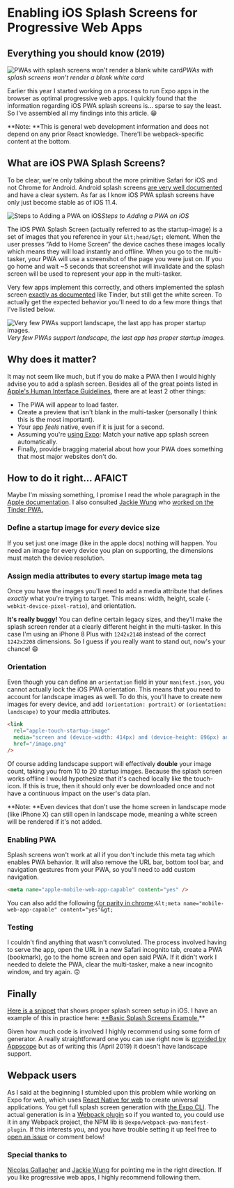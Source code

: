 # Enabling iOS Splash Screens for Progressive Web Apps


## Everything you should know (2019)

![PWAs with splash screens won't render a blank white card](./images/1IBu7odjfIottjz8suayb0A.jpeg)_PWAs with splash screens won't render a blank white card_

Earlier this year I started working on a process to run Expo apps in the browser as optimal progressive web apps. I quickly found that the information regarding iOS PWA splash screens is… sparse to say the least. So I've assembled all my findings into this article. 😁

**Note: **This is general web development information and does not depend on any prior React knowledge. There'll be webpack-specific content at the bottom.

## What are iOS PWA Splash Screens?

To be clear, we're only talking about the more primitive Safari for iOS and not Chrome for Android. Android splash screens [are very well documented](https://developers.google.com/web/tools/lighthouse/audits/custom-splash-screen) and have a clear system. As far as I know iOS PWA splash screens have only just become stable as of iOS 11.4.

![Steps to Adding a PWA on iOS](./images/14yTqRXTD-GK2GOmqblGhxA.png)_Steps to Adding a PWA on iOS_

The iOS PWA Splash Screen (actually referred to as the startup-image) is a set of images that you reference in your `&lt;head/&gt;` element. When the user presses “Add to Home Screen” the device caches these images locally which means they will load instantly and offline. When you go to the multi-tasker, your PWA will use a screenshot of the page you were just on. If you go home and wait ~5 seconds that screenshot will invalidate and the splash screen will be used to represent your app in the multi-tasker.

Very few apps implement this correctly, and others implemented the splash screen [exactly as documented](https://developer.apple.com/library/archive/documentation/AppleApplications/Reference/SafariWebContent/ConfiguringWebApplications/ConfiguringWebApplications.html) like Tinder, but still get the white screen. To actually get the expected behavior you'll need to do a few more things that I've listed below.

![Very few PWAs support landscape, the last app has proper startup images.](./images/1C3J8h1M_wSJEGBLYuoc39w.gif)_Very few PWAs support landscape, the last app has proper startup images._

## Why does it matter?

It may not seem like much, but if you do make a PWA then I would highly advise you to add a splash screen. Besides all of the great points listed in [Apple's Human Interface Guidelines](https://developer.apple.com/design/human-interface-guidelines/ios/icons-and-images/launch-screen/), there are at least 2 other things:

- The PWA will appear to load faster.
- Create a preview that isn't blank in the multi-tasker (personally I think this is the most important).
- Your app _feels_ native, even if it is just for a second.
- Assuming you're [using Expo](https://blog.expo.io/expo-cli-and-sdk-web-support-beta-d0c588221375): Match your native app splash screen automatically.
- Finally, provide bragging material about how your PWA does something that most major websites don't do.

## How to do it right… AFAICT

Maybe I'm missing something, I promise I read the whole paragraph in the [Apple documentation](https://developer.apple.com/library/archive/documentation/AppleApplications/Reference/SafariWebContent/ConfiguringWebApplications/ConfiguringWebApplications.html). I also consulted [Jackie Wung](https://medium.com/@jackiewung) who [worked on the Tinder PWA.](https://medium.com/@roderickhsiao/building-tinder-online-a447e6c0265e)

### Define a startup image for _every_ device size

If you set just one image (like in the apple docs) nothing will happen. You need an image for every device you plan on supporting, the dimensions must match the device resolution.

### Assign **media** attributes to every startup image meta tag

Once you have the images you'll need to add a media attribute that defines _exactly_ what you're trying to target. This means: width, height, scale (`-webkit-device-pixel-ratio`), and orientation.

**It's really buggy!** You can define certain legacy sizes, and they'll make the splash screen render at a clearly different height in the multi-tasker. In this case I'm using an iPhone 8 Plus with `1242x2148` instead of the correct `1242x2208` dimensions. So I guess if you really want to stand out, now's your chance! 😄

<Embed url="https://twitter.com/Baconbrix/status/1106094378978664448" />

### Orientation

Even though you can define an `orientation` field in your `manifest.json`, you cannot actually lock the iOS PWA orientation. This means that you need to account for landscape images as well. To do this, you'll have to create new images for every device, and add `(orientation: portrait)` or `(orientation: landscape)` to your media attributes.

```html
<link
  rel="apple-touch-startup-image"
  media="screen and (device-width: 414px) and (device-height: 896px) and (-webkit-device-pixel-ratio: 2) and (orientation: landscape)"
  href="/image.png"
/>
```

Of course adding landscape support will effectively **double** your image count, taking you from 10 to 20 startup images. Because the splash screen works offline I would hypothesize that it's cached locally like the touch-icon. If this is true, then it should only ever be downloaded once and not have a continuous impact on the user's data plan.

**Note: **Even devices that don't use the home screen in landscape mode (like iPhone X) can still open in landscape mode, meaning a white screen will be rendered if it's not added.

### Enabling PWA

Splash screens won't work at all if you don't include this meta tag which enables PWA behavior. It will also remove the URL bar, bottom tool bar, and navigation gestures from your PWA, so you'll need to add custom navigation.

```html
<meta name="apple-mobile-web-app-capable" content="yes" />
```

You can also add the following [for parity in chrome](https://bugzilla.mozilla.org/show_bug.cgi?id=1114631):`&lt;meta name="mobile-web-app-capable" content="yes"&gt;`

### Testing

I couldn't find anything that wasn't convoluted. The process involved having to serve the app, open the URL in a new Safari incognito tab, create a PWA (bookmark), go to the home screen and open said PWA. If it didn't work I needed to delete the PWA, clear the multi-tasker, make a new incognito window, and try again. 🙃

## Finally

[Here is a snippet](https://gist.github.com/EvanBacon/7fd4dc3be3d00096579bb0b134c56ec7) that shows proper splash screen setup in iOS. I have an example of this in practice here: [\*\*Basic Splash Screens Example.](https://5cb6d3a94c1b367b05843b5f--crossyroad.netlify.com)\*\*

<Embed url="https://gist.github.com/EvanBacon/7fd4dc3be3d00096579bb0b134c56ec7.js" />

Given how much code is involved I highly recommend using some form of generator. A really straightforward one you can use right now is [provided by Appscope](https://appsco.pe/developer/splash-screens) but as of writing this (April 2019) it doesn't have landscape support.

## Webpack users

As I said at the beginning I stumbled upon this problem while working on Expo for web, which uses [React Native for web](https://github.com/necolas/react-native-web) to create universal applications. You get full splash screen generation with [the Expo CLI](https://github.com/expo/expo-cli). The actual generation is in a [Webpack plugin](https://github.com/expo/expo-cli/tree/master/packages/webpack-pwa-manifest-plugin) so if you wanted to, you could use it in any Webpack project, the NPM lib is `@expo/webpack-pwa-manifest-plugin`. If this interests you, and you have trouble setting it up feel free to [open an issue](https://github.com/expo/expo-cli/issues/new) or comment below!

<Embed url="https://twitter.com/baconbrix" />
<Embed url="https://github.com/expo/expo" />
<Embed url="https://github.com/evanbacon" />

### Special thanks to

[Nicolas Gallagher](https://twitter.com/necolas) and [Jackie Wung](https://medium.com/@jackiewung) for pointing me in the right direction. If you like progressive web apps, I highly recommend following them.
